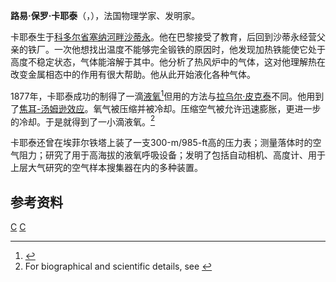 {{Infobox scientist
|name              = Louis Paul Cailletet
|image             =Cailletet Louis Paul.jpg
|image_size       =150px
|caption           = Louis Paul Cailletet
|birth_date        = 1832年9月1日
|birth_place       = [[科多尔省|科多尔省]][[塞納河畔沙蒂隆|塞納河畔沙蒂隆]]
|death_date = 1913年1月5日
|death_place       = [[巴黎|巴黎]]
|residence         = 
|citizenship       = 
|nationality       = 法国
|ethnicity         = 
|field             = [[物理学|物理学]]
|work_institutions = 
|alma_mater        = 
|doctoral_advisor  = 
|doctoral_students = 
|known_for         = [[气体液化|气体液化]] 
|author_abbrev_bot = 
|author_abbrev_zoo = 
|influences        = 
|influenced        = 
|prizes            = 
|religion          = 
|footnotes         = 
|signature         =
}}
'''路易·保罗·卡耶泰'''（{{lang-fr|'''Louis Paul Cailletet'''}}，{{bd|1832年|9月21日|1913年|1月5日}}），法国物理学家、发明家。

卡耶泰生于[[科多尔省|科多尔省]][[塞纳河畔沙蒂永|塞纳河畔沙蒂永]]。他在巴黎接受了教育，后回到沙蒂永经营父亲的铁厂。一次他想找出温度不能够完全锻铁的原因时，他发现加热铁能使它处于高度不稳定状态，气体能溶解于其中。他分析了热风炉中的气体，这对他理解热在改变金属相态中的作用有很大帮助。他从此开始液化各种气体。

1877年，卡耶泰成功的制得了一滴[[液氧|液氧]]<ref>{{cite journal|title=The Liquefaction Of Oxygen|journal=[[Science_(journal)|Science]]|volume=6|issue=128|pages=51–52| pmid = 17806947|doi = 10.1126/science.ns-6.128.51| bibcode =  1885Sci.....6...51C|first1=L|date=July 1885}}</ref>但用的方法与[[拉乌尔·皮克泰|拉乌尔·皮克泰]]不同。他用到了[[焦耳-汤姆逊效应|焦耳-汤姆逊效应]]。氧气被压缩并被冷却。压缩空气被允许迅速膨胀，更进一步的冷却。于是就得到了一小滴液氧。<ref>For biographical and scientific details, see {{cite book | author = Sloan, T. O'Connor | title = Liquid Air and the Liquefaction of Gases| year = 1920 | publisher = Norman W. Henley | location = New York | url = http://books.google.com/?id=eLk3AAAAMAAJ&printsec=frontcover&dq=Liquid+Air+and+the+Liquefaction+of+Gases | pages = 173 – 202}}</ref>

卡耶泰还曾在埃菲尔铁塔上装了一支300-m/985-ft高的压力表；测量落体时的空气阻力；研究了用于高海拔的液氧呼吸设备；发明了包括自动相机、高度计、用于上层大气研究的空气样本搜集器在内的多种装置。

== 参考资料 ==
<references />

{{戴维奖章获得者}}
{{Authority control}}
[[Category:法國物理學家|C]]
[[Category:戴维奖章|C]]